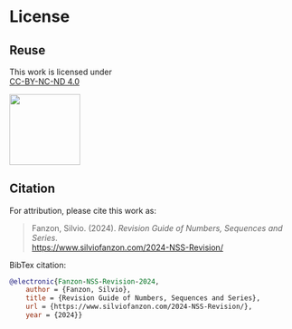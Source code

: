 # License {.unnumbered}

## Reuse {.unnumbered}

This work is licensed under  
[CC-BY-NC-ND 4.0](http://creativecommons.org/licenses/by-nc-nd/4.0/)



![](/images/by-nc-nd.png){width=1.3in}



## Citation {.unnumbered}

For attribution, please cite this work as:

> Fanzon, Silvio. (2024). *Revision Guide of Numbers, Sequences and Series*.  
[https://www.silviofanzon.com/2024-NSS-Revision/](https://www.silviofanzon.com/2024-NSS-Revision/)


BibTex citation:


```bibtex
@electronic{Fanzon-NSS-Revision-2024,
	author = {Fanzon, Silvio},
	title = {Revision Guide of Numbers, Sequences and Series},
	url = {https://www.silviofanzon.com/2024-NSS-Revision/},
	year = {2024}}
```